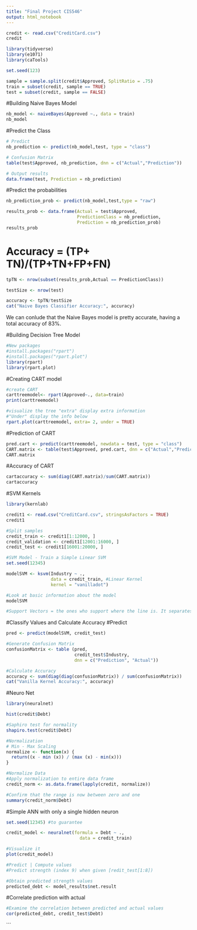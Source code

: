 ```yaml
---
title: "Final Project CIS546"
output: html_notebook
---
```


```r
credit <- read.csv("CreditCard.csv")
credit
```


```r
library(tidyverse)
library(e1071)
library(caTools)
```

```r
set.seed(123)

sample = sample.split(credit$Approved, SplitRatio = .75)
train = subset(credit, sample == TRUE)
test = subset(credit, sample == FALSE)
```

#Building Naive Bayes Model
```r
nb_model <- naiveBayes(Approved ~., data = train)
nb_model
```
#Predict the Class
```r
# Predict
nb_prediction <- predict(nb_model,test, type = "class")

# Confusion Matrix
table(test$Approved, nb_prediction, dnn = c("Actual","Prediction"))

# Output results
data.frame(test, Prediction = nb_prediction)
```
#Predict the probabilities
```r
nb_prediction_prob <- predict(nb_model,test,type = "raw")

results_prob <- data.frame(Actual = test$Approved, 
                           PredictionClass = nb_prediction, 
                           Prediction = nb_prediction_prob)
results_prob
```

# Accuracy = (TP+ TN)/(TP+TN+FP+FN)
```r
tpTN <- nrow(subset(results_prob,Actual == PredictionClass))

testSize <- nrow(test)

accuracy <- tpTN/testSize
cat("Naive Bayes Classifier Accuracy:", accuracy)
```

We can conlude that the Naive Bayes model is pretty accurate, having a total accuracy of 83%.

#Building Decision Tree Model

```r
#New packages 
#install.packages("rpart")
#install.packages("rpart.plot")
library(rpart)
library(rpart.plot)
```

#Creating CART model
```r
#create CART
carttreemodel<- rpart(Approved~., data=train)
print(carttreemodel)
```

```r
#visualize the tree "extra" display extra information 
#"Under" display the info below 
rpart.plot(carttreemodel, extra= 2, under = TRUE)
```

#Prediction of CART
```r
pred.cart <- predict(carttreemodel, newdata = test, type = "class")
CART.matrix <- table(test$Approved, pred.cart, dnn = c("Actual","Prediction"))
CART.matrix
```

#Accuracy of CART
```r
cartaccuracy <- sum(diag(CART.matrix)/sum(CART.matrix))
cartaccuracy
```

#SVM Kernels
```r
library(kernlab)
```


```r
credit1 <- read.csv("CreditCard.csv", stringsAsFactors = TRUE)
credit1
```


```r
#Split samples
credit_train <- credit1[1:12000, ]
credit_validation <- credit1[12001:16000, ]
credit_test <- credit1[16001:20000, ]
```


```r
#SVM Model - Train a Simple Linear SVM
set.seed(12345)

modelSVM <- ksvm(Industry ~ .,
                 data = credit_train, #Linear Kernel
                 kernel = "vanilladot")

#Look at basic information about the model
modelSVM

#Support Vectors = the ones who support where the line is. It separates two classes.
```


#Classify Values and Calculate Accuracy
#Predict
```r
pred <- predict(modelSVM, credit_test)

#Generate Confusion Matrix
confusionMatrix <- table (pred,
                          credit_test$Industry,
                          dnn = c("Prediction", "Actual"))

#Calculate Accuracy
accuracy <- sum(diag(diag(confusionMatrix)) / sum(confusionMatrix))
cat("Vanilla Kernel Accuracy:", accuracy)
```




#Neuro Net
```r
library(neuralnet)
```

```r
hist(credit$Debt)
```

```r
#Saphiro test for normality
shapiro.test(credit$Debt)
```


```r
#Normalization
# Min - Max Scaling
normalize <- function(x) {
  return((x - min (x)) / (max (x) - min(x)))
}
```


```r
#Normalize Data
#Apply normalization to entire data frame
credit_norm <- as.data.frame(lapply(credit, normalize))

#Confirm that the range is now between zero and one
summary(credit_norm$Debt)
```

#Simple ANN with only a single hidden neuron
```r

set.seed(12345) #to guarantee 

credit_model <- neuralnet(formula = Debt ~ .,
                            data = credit_train)

#Visualize it
plot(credit_model)

```

```r

#Predict | Compute values
#Predict strength (index 9) when given [redit_test[1:8])

#Obtain predicted strength values
predicted_debt <- model_results$net.result
```
#Correlate prediction with actual
```r
#Examine the correlation between predicted and actual values
cor(predicted_debt, credit_test$Debt)
```
```





